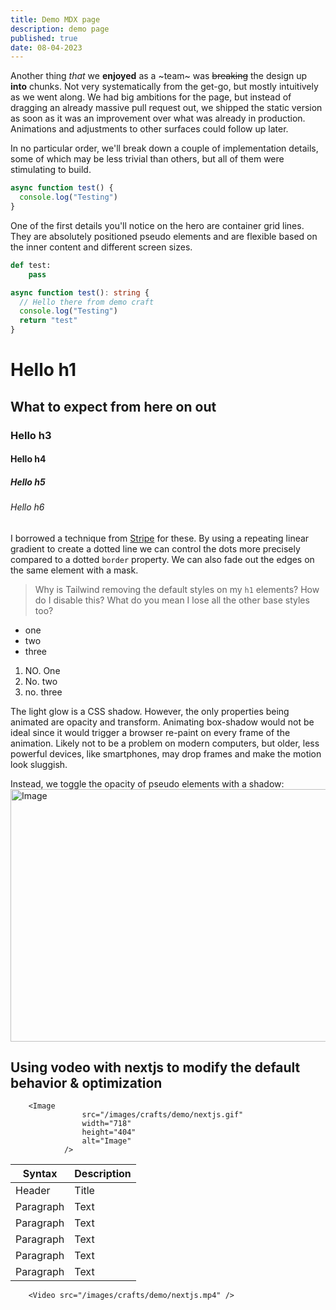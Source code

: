 ```yaml
---
title: Demo MDX page
description: demo page
published: true
date: 08-04-2023
---
```


Another thing *that* we **enjoyed** as a ~team~ was ~~breaking~~ the design up __into__ chunks. Not very systematically from the get-go, but mostly intuitively as we went along. We had big ambitions for the page, but instead of dragging an already massive pull request out, we shipped the static version as soon as it was an improvement over what was already in production. Animations and adjustments to other surfaces could follow up later.

In no particular order, we'll break down a couple of implementation details, some of which may be less trivial than others, but all of them were stimulating to build.

```js {2} showLineNumbers
async function test() {
  console.log("Testing")
}
```

One of the first details you'll notice on the hero are container grid lines. They are absolutely positioned pseudo elements and are flexible based on the inner content and different screen sizes.

```python title="main.py"
def test:
    pass
```

```ts title="main.ts" /console/
async function test(): string {
  // Hello there from demo craft
  console.log("Testing")
  return "test"
}
```

# Hello h1

## What to expect from here on out

### Hello h3

#### Hello h4

##### Hello h5

###### Hello h6

I borrowed a technique from [Stripe](https://stripe.com) for these. By using a repeating linear gradient to create a dotted line we can control the dots more precisely compared to a dotted `border` property. We can also fade out the edges on the same element with a mask.

> Why is Tailwind removing the default styles on my `h1` elements? How do I disable this? What do you mean I lose all the other base styles too?

- one
- two
- three

1. NO. One
2. No. two
3. no. three

The light glow is a CSS shadow. However, the only properties being animated are opacity and transform. Animating box-shadow would not be ideal since it would trigger a browser re-paint on every frame of the animation. Likely not to be a problem on modern computers, but older, less powerful devices, like smartphones, may drop frames and make the motion look sluggish.

Instead, we toggle the opacity of pseudo elements with a shadow:
<Image
                    src="/images/crafts/demo/demo.jpg"
                    width="718"
                    height="404"
                    alt="Image"
                />

## Using vodeo with nextjs to modify the default behavior & optimization

        <Image
                    src="/images/crafts/demo/nextjs.gif"
                    width="718"
                    height="404"
                    alt="Image"
                />

| Syntax    | Description |
| --------- | ----------- |
| Header    | Title       |
| Paragraph | Text        |
| Paragraph | Text        |
| Paragraph | Text        |
| Paragraph | Text        |
| Paragraph | Text        |

        <Video src="/images/crafts/demo/nextjs.mp4" />
